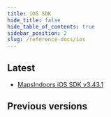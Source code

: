 ```yaml
---
title: iOS SDK
hide_title: false
hide_table_of_contents: true
sidebar_position: 2
slug: /reference-docs/ios
---
```



## Latest
* [MapsIndoors iOS SDK v3.43.1](https://app.mapsindoors.com/mapsindoors/reference/ios/v3/classes.html)

## Previous versions
